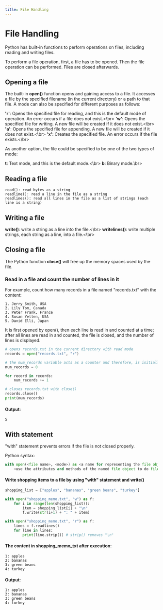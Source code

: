 ---
title: File Handling
---

<CodeLabLayout title="PythonFileHandling">

# File Handling
Python has built-in functions to perform operations on files, including reading and writing files.

To perform a file operation, first, a file has to be opened. Then the file operation can be performed. Files are closed afterwards.

## Opening a file
The built-in **open()** function opens and gaining access to a file. It accesses a file by the specified filename (in the current directory) or a path to that file. 
A mode can also be specified for different purposes as follows:

**'r'**: Opens the specified file for reading, and this is the default mode of operation. An error occurs if a file does not exist.<\br>
**'w'**: Opens the specified file for writing. A new file will be created if it does not exist.<\br>
**'a'**: Opens the specified file for appending. A new file will be created if it does not exist.<\br>
**'x'**: Creates the specified file. An error occurs if the file exists.<\br>


As another option, the file could be specified to be one of the two types of mode:

**t**: Text mode, and this is the default mode.<\br>
**b**: Binary mode.\br>


## Reading a file
```
read(): read bytes as a string
readline(): read a line in the file as a string
readlines(): read all lines in the file as a list of strings (each line is a string)
```
## Writing a file

**write(<a string is specified>)**: write a string as a line into the file.<\br>
**writelines(<a list of strings is specified>)**: write multiple strings, each string as a line, into a file.<\br>

## Closing a file
The Python function **close()** will free up the memory spaces used by the file.

### Read in a file and count the number of lines in it
For example, count how many records in a file named "records.txt" with the content: 
```
1. Jerry Smith, USA
2. Lily Tom, Canada
3. Peter Frank, France
4. Susan Yellen, USA
5. David Elli, Japan
```

It is first opened by open(), then each line is read in and counted at a time; after all lines are read in and counted, the file is closed, and the number of lines is displayed. 
```Python 
# opens records.txt in the current directory with read mode
records = open("records.txt", "r")

# the num_records variable acts as a counter and therefore, is initially set to 0
num_records = 0

for record in records:
    num_records += 1

# closes records.txt with close()    
records.close()
print(num_records)

```
#### Output:
```
5
```
## With statement
"with" statement prevents errors if the file is not closed properly.

Python syntax:
```Python
with open(<file name>, <mode>) as <a name for representing the file object>:
    <use the attributes and methods of the named file object to do file hanling operations>
```

#### Write shopping items to a file by using "with" statement and write()
```Python
shopping_list = ["apples", "bananas", "green beans", "turkey"]

with open("shopping_memo.txt", "w") as f:
    for i in range(len(shopping_list)):
        item = shopping_list[i] + "\n"
        f.write(str(i+1) + ": " + item)

with open("shopping_memo.txt", "r") as f:
    lines = f.readlines()
    for line in lines:
        print(line.strip()) # strip() removes "\n"

```
#### The content in shopping_memo_txt after execution:
```
1: apples
2: bananas
3: green beans
4: turkey

```

#### Output:
```
1: apples
2: bananas
3: green beans
4: turkey

```

</CodeLabLayout>